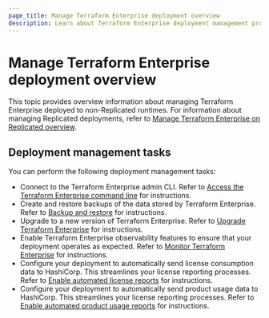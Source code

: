```yaml
---
page_title: Manage Terraform Enterprise deployment overview
description: Learn about Terraform Enterprise deployment management procedures, including monitoring, backing up, and upgrading your Terraform Enterprise installation.
---
```


# Manage Terraform Enterprise deployment overview

This topic provides overview information about managing Terraform Enterprise deployed to non-Replicated runtimes. For information about managing Replicated deployments, refer to [Manage Terraform Enterprise on Replicated overview](/terraform/enterprise/deploy/replicated/).

## Deployment management tasks

You can perform the following deployment management tasks:

- Connect to the Terraform Enterprise admin CLI. Refer to [Access the Terraform Enterprise command line](/terraform/enterprise/deploy/manage/access-cli) for instructions.
- Create and restore backups of the data stored by Terraform Enterprise. Refer to [Backup and restore](/terraform/enterprise/deploy/manage/backup-restore) for instructions.
- Upgrade to a new version of Terraform Enterprise. Refer to [Upgrade Terraform Enterprise](/terraform/enterprise/deploy/manage/upgrade) for instructions.
- Enable Terraform Enterprise observability features to ensure that your deployment operates as expected. Refer to [Monitor Terraform Enterprise](/terraform/enterprise/deploy/manage/monitor) for instructions.
- Configure your deployment to automatically send license consumption data to HashiCorp. This streamlines your license reporting processes. Refer to [Enable automated license reports](/terraform/enterprise/deploy/manage/license-report) for instructions.
- Configure your deployment to automatically send product usage data to HashiCorp. This streamlines your license reporting processes. Refer to [Enable automated product usage reports](/terraform/enterprise/deploy/manage/product-report) for instructions.

